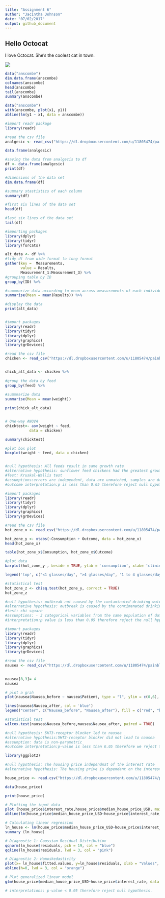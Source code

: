 ```yaml
---
title: "Assignment 6"
author: "Jacintha Johnson"
date: "07/02/2017"
output: github_document
---
```

## Hello Octocat
I love Octocat. She's the coolest cat in town.

![](octocat.png)

```r
data("anscombe")
dim.data.frame(anscombe)
colnames(anscombe)
head(anscombe)
tail(anscombe)
summary(anscombe)
```



```r
data("anscombe") 
with(anscombe, plot(x1, y1))
abline(lm(y1 ~ x1, data = anscombe))
```
```r

#import readr package
library(readr)

#read the csv file
analgesic <- read_csv("https://dl.dropboxusercontent.com/u/11805474/painblogr/biostats/assignments/analgesic.csv")

data.frame(analgesic)

#saving the data from analgecis to df
df <- data.frame(analgesic)
print(df)
```

```r

#dimensions of the data set
dim.data.frame(df)

#summary stastistics of each column
summary(df)

#first six lines of the data set
head(df)

#last six lines of the data set
tail(df)

```

```r

#importing packages
library(dplyr)
library(tidyr)
library(forcats)

alt_data <- df %>%
#tidy df from wide format to long format
gather(key =  Measurements,
       value = Results, 
       Measurement_1:Measurement_3) %>%
#grouping table by ID  
group_by(ID) %>%

#summmarize data according to mean across measurements of each individual
summarise(Mean = mean(Results)) %>%

#display the data
print(alt_data)



```

```r

#import packages
library(readr)
library(tidyr)
library(dplyr)
library(graphics)
library(grDevices)

#read the csv file
chicken <- read_csv("https://dl.dropboxusercontent.com/u/11805474/painblogr/biostats/assignments/chick-weights.csv?dl=1")


chick_alt_data <- chicken %>%
  
#group the data by feed
group_by(feed) %>%
  
#summmarize data
summarise(Mean = mean(weight))

print(chick_alt_data)


# One-way ANOVA
chicktest<- aov(weight ~ feed,
           data = chicken)

summary(chicktest)

#plot box plot
boxplot(weight ~ feed, data = chicken)


#null hypothesis: All feeds result in same growth rate
#alternative hypothesis: sunflower feed chickens had the greatest growth rate
#Test: Kruskal-Wallis test
#assumptions:errors are independent, data are unmatched, samples are drawn from populations with same shape distributions
#outcome interpretation:p is less than 0.05 therefore reject null hypothesis.
```

```r
#import packages
library(readr)
library(tidyr)
library(dplyr)
library(graphics)
library(grDevices)

#read the csv file
hot_zone_x <- read_csv("https://dl.dropboxusercontent.com/u/11805474/painblogr/biostats/assignments/gastroenteritis.csv?dl=1")

hot_zone_y <- xtabs(~Consumption + Outcome, data = hot_zone_x)
head(hot_zone_x)

table(hot_zone_x$Consumption, hot_zone_x$Outcome)

#plot data
barplot(hot_zone_y , beside = TRUE, ylab = 'consumption', xlab= 'clinical presentation', main = 'Outbreak of severe gastroenteritis from water contamination', col= c("red", "orange", "yellow"))

legend('top', c("<1 glasses/day", ">4 glasses/day", "1 to 4 glasses/day"), fill = c("orange", "yellow", "red"))

#statistical test
hot_zone_z <- chisq.test(hot_zone_y, correct = TRUE)
hot_zone_z

#null hypothesis: outbreak not caused by the contaminated drinking water
#alternative hypothesis: outbreak is caused by the contimanated drinking water
#test: chi square
#assumptions: - 3 categorical variables from the same population of data
#interpretation:p value is less than 0.05 therefore reject the null hypothesis
```

```r
#import packages
library(readr)
library(tidyr)
library(dplyr)
library(graphics)
library(grDevices)

#read the csv file
nausea <- read_csv("https://dl.dropboxusercontent.com/u/11805474/painblogr/biostats/assignments/nausea.csv?dl=1")

  
nausea[8,3]= 4
nausea

# plot a grah
plot(nausea$Nausea_before ~ nausea$Patient, type = "l", ylim = c(0,6), xlab = 'patient', ylab = 'nausea rating', col = 'red', main = 'rating of nausea before and after receiving chemotherapy')

lines(nausea$Nausea_after, col = 'blue')
legend("center", c("Nausea_before", "Nausea_after"), fill = c("red", "blue"))

#statistical test
wilcox.test(nausea$Nausea_before,nausea$Nausea_after, paired = TRUE)

#null hypothesis: 5HT3-receptor blocker led to nausea
#alternative hypothesis:5HT3-receptor blocker did not lead to nausea
#assumption: data is non-parametric
#outcome interpretation:p-value is less than 0.05 therefore we reject the null hgypothesis. 
```

```r
library(ggplot2)

#null hypothesis: The housing price independnat of the interest rate
#alternative hypothesis: The housing prive is dependant on the interest rate

house_price <- read.csv("https://dl.dropboxusercontent.com/u/11805474/painblogr/biostats/assignments/housing-prices.csv?dl=1")

data(house_price)

print(house_price)

# Plotting the input data
plot (house_price$interest_rate,house_price$median_house_price_USD, main = 'The effect of interest rate on house price', xlab = "Interest Rate", ylab = "Median House Price", pch = 19, col = "red", fill = c("red"))
abline(lm(house_price$median_house_price_USD~house_price$interest_rate, data = house_price), lwd = 3, col = "black" )

# Calculating linear regression
ln_house <- lm(house_price$median_house_price_USD~house_price$interest_rate, data = house_price)
summary (ln_house)

# Diagnostic 1: Gaussian Residual Distribution
qqnorm(ln_house$residuals, pch = 19, col = "blue")
qqline(ln_house$residuals, lwd = 3, col = "pink")

# Diagnostic 2: Homoskedasticity
plot(x= ln_house$fitted.values, y=ln_house$residuals, xlab = "Values", ylab = "Residuals", pch = 19, col = "red", main = "Homoskedasticity")
abline(h=0, lwd = 3, col = "orange")

# Plot generalized linear model
glm(house_price$median_house_price_USD~house_price$interest_rate, data = house_price)

# interpretations: p-value < 0.05 therefore reject null hypothesis.


```